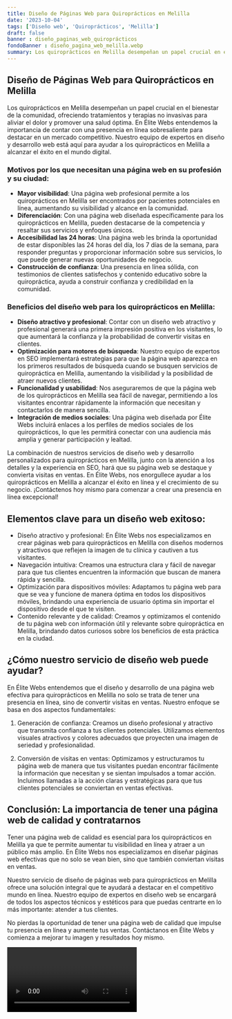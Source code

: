 ```yaml
---
title: Diseño de Páginas Web para Quiroprácticos en Melilla
date: '2023-10-04'
tags: ['Diseño web', 'Quiroprácticos', 'Melilla']
draft: false
banner : diseño_paginas_web_quiroprácticos
fondoBanner : diseño_pagina_web_melilla.webp
summary: Los quiroprácticos en Melilla desempeñan un papel crucial en el bienestar de la comunidad, ofreciendo tratamientos y terapias no invasivas para aliviar el dolor y promover una salud óptima. En Élite Webs entendemos la importancia de contar con una presencia en línea sobresaliente para destacar en un mercado competitivo. Nuestro equipo de expertos en diseño y desarrollo web está aquí para ayudar a los quiroprácticos en Melilla a alcanzar el éxito en el mundo digital.
---
```


## Diseño de Páginas Web para Quiroprácticos en Melilla

Los quiroprácticos en Melilla desempeñan un papel crucial en el bienestar de la comunidad, ofreciendo tratamientos y terapias no invasivas para aliviar el dolor y promover una salud óptima. En Élite Webs entendemos la importancia de contar con una presencia en línea sobresaliente para destacar en un mercado competitivo. Nuestro equipo de expertos en diseño y desarrollo web está aquí para ayudar a los quiroprácticos en Melilla a alcanzar el éxito en el mundo digital.

### Motivos por los que necesitan una página web en su profesión y su ciudad:

- **Mayor visibilidad**: Una página web profesional permite a los quiroprácticos en Melilla ser encontrados por pacientes potenciales en línea, aumentando su visibilidad y alcance en la comunidad.
- **Diferenciación**: Con una página web diseñada específicamente para los quiroprácticos en Melilla, pueden destacarse de la competencia y resaltar sus servicios y enfoques únicos.
- **Accesibilidad las 24 horas**: Una página web les brinda la oportunidad de estar disponibles las 24 horas del día, los 7 días de la semana, para responder preguntas y proporcionar información sobre sus servicios, lo que puede generar nuevas oportunidades de negocio.
- **Construcción de confianza**: Una presencia en línea sólida, con testimonios de clientes satisfechos y contenido educativo sobre la quiropráctica, ayuda a construir confianza y credibilidad en la comunidad.

### Beneficios del diseño web para los quiroprácticos en Melilla:

- **Diseño atractivo y profesional**: Contar con un diseño web atractivo y profesional generará una primera impresión positiva en los visitantes, lo que aumentará la confianza y la probabilidad de convertir visitas en clientes.
- **Optimización para motores de búsqueda**: Nuestro equipo de expertos en SEO implementará estrategias para que la página web aparezca en los primeros resultados de búsqueda cuando se busquen servicios de quiropráctica en Melilla, aumentando la visibilidad y la posibilidad de atraer nuevos clientes.
- **Funcionalidad y usabilidad**: Nos aseguraremos de que la página web de los quiroprácticos en Melilla sea fácil de navegar, permitiendo a los visitantes encontrar rápidamente la información que necesitan y contactarlos de manera sencilla.
- **Integración de medios sociales**: Una página web diseñada por Élite Webs incluirá enlaces a los perfiles de medios sociales de los quiroprácticos, lo que les permitirá conectar con una audiencia más amplia y generar participación y lealtad.

La combinación de nuestros servicios de diseño web y desarrollo personalizados para quiroprácticos en Melilla, junto con la atención a los detalles y la experiencia en SEO, hará que su página web se destaque y convierta visitas en ventas. En Élite Webs, nos enorgullece ayudar a los quiroprácticos en Melilla a alcanzar el éxito en línea y el crecimiento de su negocio. ¡Contáctenos hoy mismo para comenzar a crear una presencia en línea excepcional!

<GifSeo />

<Cta />

## Elementos clave para un diseño web exitoso:

- Diseño atractivo y profesional: En Élite Webs nos especializamos en crear páginas web para quiroprácticos en Melilla con diseños modernos y atractivos que reflejen la imagen de tu clínica y cautiven a tus visitantes.
- Navegación intuitiva: Creamos una estructura clara y fácil de navegar para que tus clientes encuentren la información que buscan de manera rápida y sencilla.
- Optimización para dispositivos móviles: Adaptamos tu página web para que se vea y funcione de manera óptima en todos los dispositivos móviles, brindando una experiencia de usuario óptima sin importar el dispositivo desde el que te visiten.
- Contenido relevante y de calidad: Creamos y optimizamos el contenido de tu página web con información útil y relevante sobre quiropráctica en Melilla, brindando datos curiosos sobre los beneficios de esta práctica en la ciudad.

## ¿Cómo nuestro servicio de diseño web puede ayudar?

En Élite Webs entendemos que el diseño y desarrollo de una página web efectiva para quiroprácticos en Melilla no solo se trata de tener una presencia en línea, sino de convertir visitas en ventas. Nuestro enfoque se basa en dos aspectos fundamentales:

1. Generación de confianza: Creamos un diseño profesional y atractivo que transmita confianza a tus clientes potenciales. Utilizamos elementos visuales atractivos y colores adecuados que proyecten una imagen de seriedad y profesionalidad.

2. Conversión de visitas en ventas: Optimizamos y estructuramos tu página web de manera que tus visitantes puedan encontrar fácilmente la información que necesitan y se sientan impulsados a tomar acción. Incluimos llamadas a la acción claras y estratégicas para que tus clientes potenciales se conviertan en ventas efectivas.

## Conclusión: La importancia de tener una página web de calidad y contratarnos

Tener una página web de calidad es esencial para los quiroprácticos en Melilla ya que te permite aumentar tu visibilidad en línea y atraer a un público más amplio. En Élite Webs nos especializamos en diseñar páginas web efectivas que no solo se vean bien, sino que también conviertan visitas en ventas.

Nuestro servicio de diseño de páginas web para quiroprácticos en Melilla ofrece una solución integral que te ayudará a destacar en el competitivo mundo en línea. Nuestro equipo de expertos en diseño web se encargará de todos los aspectos técnicos y estéticos para que puedas centrarte en lo más importante: atender a tus clientes.

No pierdas la oportunidad de tener una página web de calidad que impulse tu presencia en línea y aumente tus ventas. Contáctanos en Élite Webs y comienza a mejorar tu imagen y resultados hoy mismo.


<Video />

<CtaBot job='Quiroprácticos' city='Melilla'/>

<Gmaps query='Melilla+españa+maps' />
